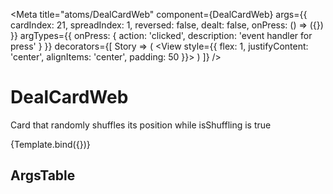 
<Meta
    title="atoms/DealCardWeb"
    component={DealCardWeb}
    args={{
        cardIndex: 21,
        spreadIndex: 1,
        reversed: false,
        dealt: false,
        onPress: () => ({})
    }}
    argTypes={{
        onPress: { action: 'clicked', description: 'event handler for press' }
    }}
    decorators={[
        Story => (
            <View
                style={{
                    flex: 1,
                    justifyContent: 'center',
                    alignItems: 'center',
                    padding: 50
                }}>
                <Story />
            </View>
        )
    ]}
/>


# DealCardWeb

Card that randomly shuffles its position while isShuffling is true

<Canvas>
    <Story
        name="DealCardWeb"
        parameters={{
            backgrounds: {
                default: 'default',
                values: [{ name: 'default', value: colors.silver_sand.shadow }]
            }
        }}>
        {Template.bind({})}
    </Story>
</Canvas>

## ArgsTable

<ArgsTable story="DealCardWeb" />
